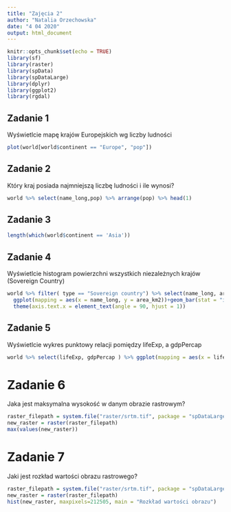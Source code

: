 ---
title: "Zajęcia 2"
author: "Natalia Orzechowska"
date: "4 04 2020"
output: html_document
---

```{r setup, include=FALSE}
knitr::opts_chunk$set(echo = TRUE)
library(sf)
library(raster)
library(spData)
library(spDataLarge)
library(dplyr)
library(ggplot2)
library(rgdal)
```

## Zadanie 1

Wyświetlcie mapę krajów Europejskich  wg liczby ludności


```{r}
plot(world[world$continent == "Europe", "pop"])
```

## Zadanie 2

Który kraj posiada najmniejszą liczbę ludności i ile wynosi?

```{r}
world %>% select(name_long,pop) %>% arrange(pop) %>% head(1)
```

## Zadanie 3

```{r}
length(which(world$continent == 'Asia'))

```
## Zadanie 4
Wyświetlcie histogram powierzchni  wszystkich niezależnych krajów (Sovereign Country)

```{r}
world %>% filter( type == "Sovereign country") %>% select(name_long, area_km2) %>% 
  ggplot(mapping = aes(x = name_long, y = area_km2))+geom_bar(stat = "identity", fill = "lightblue") + 
  theme(axis.text.x = element_text(angle = 90, hjust = 1))

```
## Zadanie 5

Wyświetlcie wykres punktowy relacji pomiędzy lifeExp, a gdpPercap

```{r}
world %>% select(lifeExp, gdpPercap ) %>% ggplot(mapping = aes(x = lifeExp, y = gdpPercap)) + geom_point()
```


# Zadanie 6
Jaka jest maksymalna wysokość w danym obrazie rastrowym?

```{r}
raster_filepath = system.file("raster/srtm.tif", package = "spDataLarge")
new_raster = raster(raster_filepath)
max(values(new_raster))
```
# Zadanie 7

Jaki jest rozkład wartości obrazu rastrowego?

```{r}
raster_filepath = system.file("raster/srtm.tif", package = "spDataLarge")
new_raster = raster(raster_filepath)
hist(new_raster, maxpixels=212505, main = "Rozkład wartości obrazu")
```

